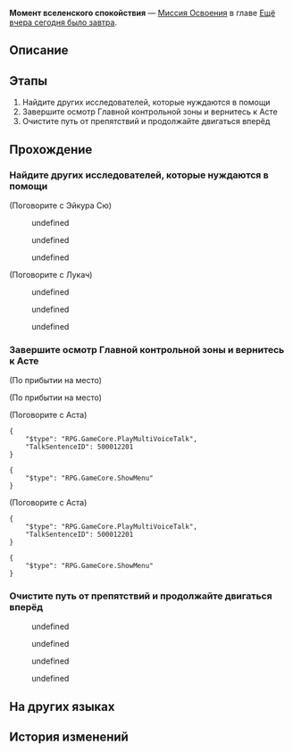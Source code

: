 {{Дополнить|Диалоги.}}
{{Миссия Инфобокс
|id              = 1000302
|Название        = 
|Изображение     = Миссия Освоения Момент вселенского спокойствия.png
|Тип             = Миссия Освоения
|События         = 
|Глава           = Ещё вчера сегодня было завтра
|Условия         = Завершена [[Миссия Освоения]] ''[[Момент вселенского спокойствия]]''
|Персонажи       = Аста; Дань Хэн; Лукач; Март 7; Первопроходец; Трансляция космической станции; Химеко; Эйкура Сю
|СтартЛокация    = [[Космическая станция «Герта»]] — [[Главная контрольная зона]]
|Локации         = Главная контрольная зона
|Предыдущая      = 
|Следующая       = Неисчезающие тени
|Награды         = Опыт Освоения*600; Кредиты*2 000
}}
'''Момент вселенского спокойствия''' — [[Миссия Освоения]] в главе [[Ещё вчера сегодня было завтра]].

==Описание==
{{Описание|<!--официальное описание из Перекрёстка судеб-->}}

==Этапы==
# Найдите других исследователей, которые нуждаются в помощи
# Завершите осмотр Главной контрольной зоны и вернитесь к Асте
# Очистите путь от препятствий и продолжайте двигаться вперёд

==Прохождение==
{{Дополнить}}

{{Диалог Конец}}

===Найдите других исследователей, которые нуждаются в помощи===
{{Описание миссии|локация=Главная контрольная зона|Внешняя угроза космической станции, кажется, находится под контролем, но экипаж станции по-прежнему обеспокоен.<br />Многие члены экипажа прибыли сюда в одиночку. О чём они сейчас волнуются больше всего? О космической станции? О своих коллегах? Или о своих исследованиях?<br />Надо полагать, что у каждого свой ответ.}}
{{Диалог Начало}}

;(Поговорите с Эйкура Сю)
<!--Unknown TalkSentence: 100021301-->
<!--Unknown TalkSentence: 100021302-->
:{{Диалог|Стрелка}} undefined
:{{Диалог|Стрелка}} undefined
:{{Диалог|Стрелка}} undefined
<!--Unknown TalkSentence: 100021304-->
<!--Unknown TalkSentence: 100021309-->

;(Поговорите с Лукач)
<!--Unknown TalkSentence: 100021318-->
<!--Unknown TalkSentence: 100021319-->
:{{Диалог|Стрелка}} undefined
:<!--Unknown TalkSentence: 100021321-->
:<!--Unknown TalkSentence: 100021322-->
:<!--Unknown TalkSentence: 100021323-->
:<!--Unknown TalkSentence: 100021324-->
:<!--Unknown TalkSentence: 100021330-->
:<!--Unknown TalkSentence: 100021331-->
:<!--Unknown TalkSentence: 100021332-->
:{{Диалог|Стрелка}} undefined
:<!--Unknown TalkSentence: 100021326-->
:<!--Unknown TalkSentence: 100021327-->
:<!--Unknown TalkSentence: 100021330-->
:<!--Unknown TalkSentence: 100021331-->
:<!--Unknown TalkSentence: 100021332-->
:{{Диалог|Стрелка}} undefined
:<!--Unknown TalkSentence: 100021329-->
:<!--Unknown TalkSentence: 100021330-->
:<!--Unknown TalkSentence: 100021331-->
:<!--Unknown TalkSentence: 100021332-->
<!--Unknown TalkSentence: 100021324-->
<!--Unknown TalkSentence: 100021330-->
<!--Unknown TalkSentence: 100021331-->
<!--Unknown TalkSentence: 100021332-->
{{Диалог Конец}}

===Завершите осмотр Главной контрольной зоны и вернитесь к Асте===
{{Описание миссии|локация=Главная контрольная зона|Внешняя угроза космической станции, кажется, находится под контролем. Если на станции остались места, в которых вы ещё не были, сейчас у вас есть шанс пойти и осмотреться.<br />Как только будете готовы, доложите Асте.}}
{{Диалог Начало}}
<!--Unknown TalkSentence: 100021228-->
:<!--3-second delay-->
<!--Unknown TalkSentence: 100021229-->
;(По прибытии на место)

;(По прибытии на место)
:{{tx}}

;(Поговорите с Аста)
<pre>{
	"$type": "RPG.GameCore.PlayMultiVoiceTalk",
	"TalkSentenceID": 500012201
}</pre>
<!--Unknown TalkSentence: 500012202-->
<pre>{
	"$type": "RPG.GameCore.ShowMenu"
}</pre>

;(Поговорите с Аста)
<pre>{
	"$type": "RPG.GameCore.PlayMultiVoiceTalk",
	"TalkSentenceID": 500012201
}</pre>
<!--Unknown TalkSentence: 500012202-->
<pre>{
	"$type": "RPG.GameCore.ShowMenu"
}</pre>
{{Диалог Конец}}

===Очистите путь от препятствий и продолжайте двигаться вперёд===
{{Описание миссии|локация=Зона поддержки|Новая опасность - появился Зверь Судного дня, а вы, кажется, стали неким «ключом».<br />Если хотите избежать опасности и не дать космической станции погибнуть, то единственное решение - отправиться на перрон и встретиться с человеком по имени Вельт.}}
{{Диалог Начало}}
<!--Unknown TalkSentence: 100040100-->
<!--Unknown TalkSentence: 100040101-->
<!--Unknown TalkSentence: 100040102-->
<!--Unknown TalkSentence: 100040103-->
<!--Unknown TalkSentence: 100040104-->
<!--Unknown TalkSentence: 100040105-->
<!--Unknown TalkSentence: 100040106-->
<!--Unknown TalkSentence: 100040107-->
<!--Unknown TalkSentence: 100040108-->
<!--Unknown TalkSentence: 100040109-->
<!--Unknown TalkSentence: 100040110-->
<!--Unknown TalkSentence: 100040111-->
<!--Unknown TalkSentence: 100040112-->
<!--Unknown TalkSentence: 100040113-->
<!--Unknown TalkSentence: 100040114-->
:{{Диалог|Стрелка}} undefined
:{{Диалог|Стрелка}} undefined
:{{Диалог|Стрелка}} undefined
:{{Диалог|Стрелка}} undefined
{{Диалог Конец}}

==На других языках==
{{На других языках
|en   = A Moment of Peace
|zhs  = 宇宙安宁片刻
|zht  = 宇宙安寧片刻
|ja   = 宇宙の安らぎのひと時
|ko   = 찰나의 우주 평화
|es   = Momento de sosiego
|fr   = Un moment de paix
|ru   = Момент вселенского спокойствия
|th   = ช่วงเวลาอันเงียบสงบของจักรวาล
|vi   = Khoảnh Khắc Yên Bình Của Vũ Trụ
|de   = Moment des Friedens
|id   = Momen Kedamaian Galaksi
|pt   = Um Momento de Paz
}}

==История изменений==
{{История изменений|2.7}}
